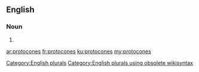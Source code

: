 ==English==

===Noun===
{{head|en}}

# {{plural of|protocone}}

[[Category:English plurals]][[Category:English plurals using obsolete wikisyntax]]

[[ar:protocones]]
[[fr:protocones]]
[[ku:protocones]]
[[my:protocones]]